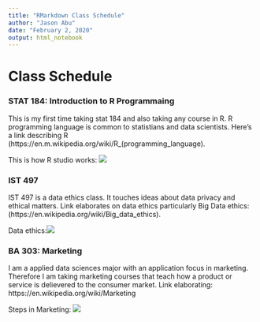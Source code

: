 ```yaml
---
title: "RMarkdown Class Schedule"
author: "Jason Abu"
date: "February 2, 2020"
output: html_notebook
---
```


# Class Schedule

### STAT 184: Introduction to R Programmaing

This is my first time taking stat 184 and also taking any course in R. R programming language is common to statistians and data scientists. Here's a link describing R (https://en.m.wikipedia.org/wiki/R_(programming_language).

This is how R studio works:
![](https://d33wubrfki0l68.cloudfront.net/692f3658d35df168276cf46e3e083f908a5cc105/f7707/wp-content/uploads/2014/04/rstudio-windows.png)


### IST 497

IST 497 is a data ethics class. It touches ideas about data privacy and ethical matters. Link elaborates on data ethics 
particularly Big Data ethics: (https://en.wikipedia.org/wiki/Big_data_ethics). 

Data ethics:![](https://encrypted-tbn0.gstatic.com/images?q=tbn%3AANd9GcRZ4hqowodEHwiZ6QOBxLY4oGPpDcRgS0hUVOdNr79pMrK0TLbV)

### BA 303: Marketing

I am a applied data sciences major with an application focus in marketing. Therefore I am taking marketing courses that teach how a product or service is delievered to the consumer market. Link elaborating: https://en.wikipedia.org/wiki/Marketing

Steps in Marketing:
![](https://i.pinimg.com/originals/c6/52/c4/c652c424511ccd4fe69cee9997ff27e6.png)

